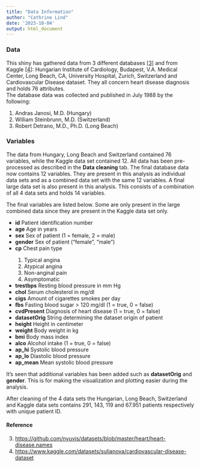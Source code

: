 ---
title: "Data Information"
author: "Cathrine Lind"
date: '2023-10-04'
output: html_document
---

### Data


This shiny has gathered data from 3 different databases [[3]](https://github.com/nyuvis/datasets/blob/master/heart/heart-disease.names) and from Kaggle [[4]](https://www.kaggle.com/datasets/sulianova/cardiovascular-disease-dataset): Hungarian Institute of Cardiology, Budapest, V.A. Medical Center, Long Beach, CA, University Hospital, Zurich, Switzerland and Cardiovascular Disease dataset. They all concern heart disease diagnosis and holds 76 attributes.  
The database data was collected and published in July 1988 by the following: 
<ul style="list-style-type:number">
<li> Andras Janosi, M.D. (Hungary)</li>
<li> William Steinbrunn, M.D. (Switzerland)</li>
<li> Robert Detrano, M.D., Ph.D. (Long Beach)</li>
</ul>


### Variables
The data from Hungary, Long Beach and Switzerland contained 76 variables, while the Kaggle data set contained 12. 
All data has been pre-processed as described in the **Data cleaning** tab. The final database data now contains 12 variables. They are present in this analysis as individual data sets and as a combined data set with the same 12 variables. A final large data set is also present in this analysis. This consists of a combination of all 4 data sets and holds 14 variables.  

The final variables are listed below. Some are only present in the large combined data since they are present in the Kaggle data set only. 

<ul style="list-style-type:square">
<li><b>id</b> Patient identification number </li>
<li><b>age</b> Age in years </li>
<li><b>sex</b> Sex of patient (1 = female, 2 = male) </li>
<li><b>gender</b> Sex of patient ("female", "male") </li>
<li><b>cp</b> Chest pain type </li>
  <ul style="list-style-type:number">
  <li> Typical angina </li>
  <li> Atypical angina </li>
  <li> Non-anginal pain </li>
  <li> Asymptomatic </li>
  </ul>
<li><b>trestbps</b> Resting blood pressure in mm Hg </li>    
<li><b>chol</b> Serum cholesterol in mg/dl </li>
<li><b>cigs</b> Amount of cigarettes smokes per day </li>
<li><b>fbs</b> Fasting blood sugar > 120 mg/dl (1 = true, 0 = false) </li>
<li><b>cvdPresent</b> Diagnosis of heart disease (1 = true, 0 = false) </li>
<li><b>datasetOrig</b> String determining the dataset origin of patient </li>
<li><b>height</b> Height in centimeter </li>
<li><b>weight</b> Body weight in kg </li>
<li><b>bmi</b> Body mass index </li>
<li><b>alco</b> Alcohol intake (1 = true, 0 = false) </li>
<li><b>ap_hi</b> Systolic blood pressure </li>
<li><b>ap_lo</b> Diastolic blood pressure </li>
<li><b>ap_mean</b> Mean systolic blood pressure </li>
</ul>


It's seen that additional variables has been added such as **datasetOrig** and **gender**. This is for making the visualization and plotting easier during the analysis.  

After cleaning of the 4 data sets the Hungarian, Long Beach, Switzerland and Kaggle data sets contains 291, 143, 119 and 67.951 patients respectively with unique patient ID.  

  
  
#### Reference
<ol start="3">
  <li><a href="https://github.com/nyuvis/datasets/blob/master/heart/heart-disease.names">https://github.com/nyuvis/datasets/blob/master/heart/heart-disease.names</a></li>
  <li><a href="https://www.kaggle.com/datasets/sulianova/cardiovascular-disease-dataset">https://www.kaggle.com/datasets/sulianova/cardiovascular-disease-dataset</a></li>
</ol>

